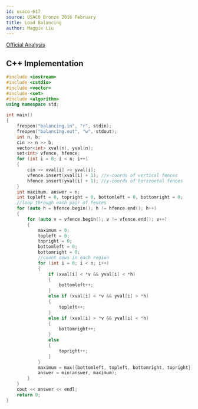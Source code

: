 ```yaml
---
id: usaco-617
source: USACO Bronze 2016 February
title: Load Balancing
author: Maggie Liu
---
```


[Official Analysis](http://www.usaco.org/current/data/sol_balancing_bronze_feb16.html)

<LanguageSection>

<CPPSection>

## C++ Implementation

```cpp
#include <iostream>
#include <cstdio>
#include <vector>
#include <set>
#include <algorithm>
using namespace std;

int main() 
{
    freopen("balancing.in", "r", stdin);
    freopen("balancing.out", "w", stdout);
    int n, b;
    cin >> n >> b;
    vector<int> xval(n), yval(n);
    set<int> vfence, hfence;
    for (int i = 0; i < n; i++)
    {
        cin >> xval[i] >> yval[i];
        vfence.insert(xval[i] + 1); //x-coords of vertical fences
        hfence.insert(yval[i] + 1); //y-coords of horizontal fences
    }
    int maximum, answer = n;
    int topleft = 0, topright = 0, bottomleft = 0, bottomright = 0;
    //loop through each pair of fences
    for (auto h = hfence.begin(); h != hfence.end(); h++)
    {
        for (auto v = vfence.begin(); v != vfence.end(); v++)
        {
            maximum = 0;
            topleft = 0;
            topright = 0;
            bottomleft = 0;
            bottomright = 0;
            //count cows in each region
            for (int i = 0; i < n; i++)
            {
                if (xval[i] < *v && yval[i] < *h)
                {
                    bottomleft++;
                }
                else if (xval[i] < *v && yval[i] > *h)
                {
                    topleft++;
                }
                else if (xval[i] > *v && yval[i] < *h)
                {
                    bottomright++;
                }
                else
                {
                    topright++;
                }
            }
            maximum = max({bottomleft, topleft, bottomright, topright});
            answer = min(answer, maximum);
        }
    }
    cout << answer << endl;
    return 0;
}
```

</CPPSection>

</LanguageSection>